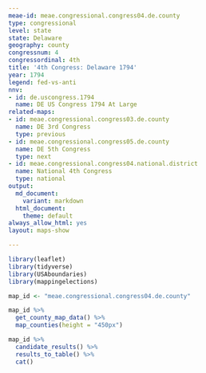 ```yaml
---
meae-id: meae.congressional.congress04.de.county
type: congressional
level: state
state: Delaware
geography: county
congressnum: 4
congressordinal: 4th
title: '4th Congress: Delaware 1794'
year: 1794
legend: fed-vs-anti
nnv:
- id: de.uscongress.1794
  name: DE US Congress 1794 At Large
related-maps:
- id: meae.congressional.congress03.de.county
  name: DE 3rd Congress
  type: previous
- id: meae.congressional.congress05.de.county
  name: DE 5th Congress
  type: next
- id: meae.congressional.congress04.national.district
  name: National 4th Congress
  type: national
output:
  md_document:
    variant: markdown
  html_document:
    theme: default
always_allow_html: yes
layout: maps-show

---
```


```r
library(leaflet)
library(tidyverse)
library(USAboundaries)
library(mappingelections)

map_id <- "meae.congressional.congress04.de.county"
```

<div class="map">

```r
map_id %>%
  get_county_map_data() %>%
  map_counties(height = "450px")
```

</div>

<div class="results-table">

```r
map_id %>%
  candidate_results() %>%
  results_to_table() %>%
  cat()
```

</div>
